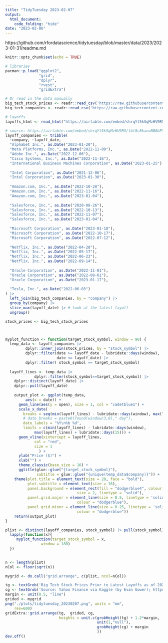 ```yaml
---
title: "TidyTuesday 2023-02-07"
output: 
  html_document:
    code_folding: "hide"
date: "2023-02-06"
---
```


https://github.com/rfordatascience/tidytuesday/blob/master/data/2023/2023-01-31/readme.md

```r
knitr::opts_chunk$set(echo = TRUE)

# libraries 
pacman::p_load("ggplot2",
               "grid",
               "dplyr",
               "rvest",
               "gridExtra")

# Or read in the data manually
big_tech_stock_prices <- readr::read_csv('https://raw.githubusercontent.com/rfordatascience/tidytuesday/master/data/2023/2023-02-07/big_tech_stock_prices.csv')
big_tech_companies <- readr::read_csv('https://raw.githubusercontent.com/rfordatascience/tidytuesday/master/data/2023/2023-02-07/big_tech_companies.csv')

# layoffs
layoffs_html <- read_html("https://airtable.com/embed/shrqYt5kSqMzHV9R5?backgroundColor=green&viewControls=on")

```

```r
# source: https://airtable.com/embed/shrqYt5kSqMzHV9R5/tbl8c8kanuNB6bPYr?backgroundColor=green&viewControls=on
layoff_companies <- tribble(
  ~company, ~layoff_date,
  "Alphabet Inc.", as.Date("2023-01-20"),
  "Meta Platforms, Inc.", as.Date("2022-11-09"),
  "Adobe Inc.", as.Date("2022-12-06"),
  "Cisco Systems, Inc.", as.Date("2022-11-16"),
  "International Business Machines Corporation", as.Date("2023-01-25"),
  
  "Intel Corporation", as.Date("2021-12-06"),
  "Intel Corporation", as.Date("2023-01-30"),
  
  "Amazon.com, Inc.", as.Date("2022-10-28"),
  "Amazon.com, Inc.", as.Date("2022-11-16"),
  "Amazon.com, Inc.", as.Date("2023-01-04"),
  
  "Salesforce, Inc.", as.Date("2020-08-26"),
  "Salesforce, Inc.", as.Date("2022-10-13"),
  "Salesforce, Inc.", as.Date("2022-11-07"),
  "Salesforce, Inc.", as.Date("2023-01-04"),
  
  "Microsoft Corporation", as.Date("2023-01-18"),
  "Microsoft Corporation", as.Date("2022-10-17"),
  "Microsoft Corporation", as.Date("2022-07-12"),
  
  "Netflix, Inc.", as.Date("2022-04-28"),
  "Netflix, Inc.", as.Date("2022-05-17"),
  "Netflix, Inc.", as.Date("2022-06-23"),
  "Netflix, Inc.", as.Date("2022-09-14"),
  
  "Oracle Corporation", as.Date("2022-11-01"),
  "Oracle Corporation", as.Date("2022-08-01"),
  "Oracle Corporation", as.Date("2023-01-17"),
  
  "Tesla, Inc.", as.Date("2022-06-03")
) |>
  left_join(big_tech_companies, by = "company") |>
  group_by(company) |>
  slice_max(layoff_date) |> # look at the latest layoff
  ungroup()

stock_prices <- big_tech_stock_prices



myplot_function <- function(target_stock_symbol, window = 90) {
  temp_data <- layoff_companies |>
         dplyr::inner_join(stock_prices, by = "stock_symbol") |>
         dplyr::filter(date >= layoff_date - lubridate::days(window),
                       date <= layoff_date) |>
         dplyr::filter( stock_symbol == target_stock_symbol)
  
  layoff_lines <- temp_data |>
             dplyr::filter(stock_symbol==target_stock_symbol) |> 
    dplyr::distinct(layoff_date) |>
    dplyr::pull(layoff_date) 
  
    output_plot <- ggplot(temp_data,
         aes(x = date)) +
      geom_line(aes(y = open), size = 1, col = "cadetblue1") +
      scale_x_date(
        breaks = seq(min(layoff_lines) - lubridate::days(window), max(layoff_lines), by = round(window/3,0)),
        # date_breaks = paste0(round(window/3,0)," day"), 
        date_labels = "%Y\n%b %d",
        limits = c(min(layoff_lines) - lubridate::days(window),
             max(layoff_lines) + lubridate::days(15))) +
      geom_vline(xintercept = layoff_lines,
             col = "red",
             size = 1
               ) +
      ylab("Price ($)") +
      xlab("") +
      theme_classic(base_size = 16) +
      ggtitle(glue::glue("{target_stock_symbol}"),
              subtitle = glue::glue("{unique(temp_data$company)}")) + 
    theme(plot.title = element_text(size = 20, face = "bold"),
          plot.subtitle = element_text(size = 16),
          panel.background = element_rect(fill = "dodgerblue4", colour = "#6D9EC1",
                                size = 2, linetype = "solid"),
          panel.grid.major = element_line(size = 0.5, linetype = 'solid',
                                colour = "dodgerblue"), 
          panel.grid.minor = element_line(size = 0.25, linetype = 'solid',
                                colour = "dodgerblue"))
    return(output_plot)
}

plist <- distinct(layoff_companies, stock_symbol) |> pull(stock_symbol) |>
  lapply(function(x){
     myplot_function(target_stock_symbol = x,
                window = 180)
  })
  

n <- length(plist)
nCol <- floor(sqrt(n))

mygrid <- do.call("grid.arrange", c(plist, ncol=nCol))

tg <- textGrob('Big Tech Stock Prices Prior to Latest Layoffs as of 2023 Feb 06', gp = gpar(fontsize = 24, fontface = 'bold'))
cg <- textGrob('Source: Yahoo Finance via Kaggle (by Evan Gower); https://layoffs.fyi/', gp = gpar(fontsize = 16))
margin <- unit(0.5, "line")
grided <- mygrid
png("./plots/tidytuesday_20230207.png", units = "mm",
    res=600)
gridExtra::grid.arrange(tg,  grided, cg,
                        heights = unit.c(grobHeight(tg) + 1.2*margin, 
                                         unit(1,"null"),
                                         grobHeight(cg) + margin
                                         ))
dev.off()

```

